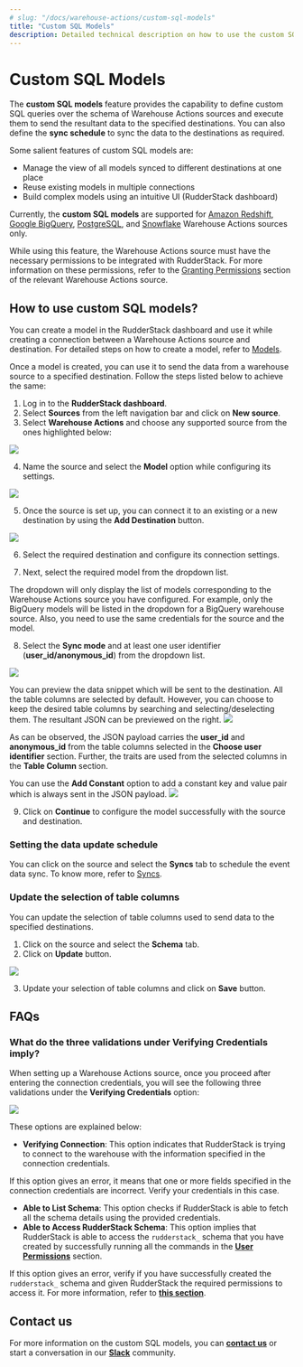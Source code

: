 ```yaml
---
# slug: "/docs/warehouse-actions/custom-sql-models"
title: "Custom SQL Models"
description: Detailed technical description on how to use the custom SQL models feature to send the data to the specified destinations.
---
```


# Custom SQL Models

The **custom SQL models** feature provides the capability to define custom SQL queries over the schema of Warehouse Actions sources and execute them to send the resultant data to the specified destinations. You can also define the **sync schedule** to sync the data to the destinations as required.

Some salient features of custom SQL models are:
* Manage the view of all models synced to different destinations at one place
* Reuse existing models in multiple connections
* Build complex models using an intuitive UI (RudderStack dashboard)

<div class="infoBlock">

  Currently, the <strong>custom SQL models</strong> are supported for <a href="https://www.rudderstack.com/docs/warehouse-actions/amazon-redshift/">Amazon Redshift</a>, <a href="https://www.rudderstack.com/docs/warehouse-actions/google-bigquery/">Google BigQuery</a>, <a href="https://www.rudderstack.com/docs/warehouse-actions/postgresql/">PostgreSQL</a>, and <a href="https://www.rudderstack.com/docs/warehouse-actions/snowflake/">Snowflake</a> Warehouse Actions sources only.
</div>

<div class="infoBlock">

While using this feature, the Warehouse Actions source must have the necessary permissions to be integrated with RudderStack. For more information on these permissions, refer to the <a href="https://www.rudderstack.com/docs/warehouse-actions/">Granting Permissions</a> section of the relevant Warehouse Actions source.
</div>

## How to use custom SQL models? 

<div class="infoBlock">
You can create a model in the RudderStack dashboard and use it while creating a connection between a Warehouse Actions source and destination. For detailed steps on how to create a model, refer to <a href="https://www.rudderstack.com/docs/connections/models/">Models</a>.
</div>

Once a model is created, you can use it to send the data from a warehouse source to a specified destination. Follow the steps listed below to achieve the same:

1. Log in to the **RudderStack dashboard**.
2. Select **Sources** from the left navigation bar and click on **New source**.
3. Select **Warehouse Actions** and choose any supported source from the ones highlighted below: 
<img src="../assets/warehouse-actions-sources/warehouse-action-sources.png" />

4. Name the source and select the **Model** option while configuring its settings.
<img src="../assets/warehouse-actions-sources/select-model-option.png" />

5. Once the source is set up, you can connect it to an existing or a new destination by using the **Add Destination** button.  
<img src="../assets/warehouse-actions-sources/add-destination.png" />

6. Select the required destination and configure its connection settings.

7. Next, select the required model from the dropdown list.

<div class="infoBlock">
  
The dropdown will only display the list of models corresponding to the Warehouse Actions source you have configured. For example, only the BigQuery models will be listed in the dropdown for a BigQuery warehouse source. Also, you need to use the same credentials for the source and the model.
</div>

8. Select the **Sync mode** and at least one user identifier (**user_id/anonymous_id**) from the dropdown list.

<img src="../assets/warehouse-actions-sources/configure-model.png" />

<div class="infoBlock">
  
You can preview the data snippet which will be sent to the destination. All the table columns are selected by default. However, you can choose to keep the desired table columns by searching and selecting/deselecting them. The resultant JSON can be previewed on the right.
<img src="../assets/warehouse-actions-sources/models-data-snippet.png" />
</div>

<div class="infoBlock">
  
As can be observed, the JSON payload carries the <strong>user_id</strong> and <strong>anonymous_id</strong> from the table columns selected in the <strong>Choose user identifier</strong> section. Further, the traits are used from the selected columns in the <strong>Table Column</strong> section.
</div>

You can use the **Add Constant** option to add a constant key and value pair which is always sent in the JSON payload.
<img src="../assets/warehouse-actions-sources/add-constant.png" />

9. Click on **Continue** to configure the model successfully with the source and destination.

### Setting the data update schedule

You can click on the source and select the **Syncs** tab to schedule the event data sync. To know more, refer to [Syncs]().

### Update the selection of table columns  

You can update the selection of table columns used to send data to the specified destinations. 

1. Click on the source and select the **Schema** tab.
2. Click on **Update** button.
<img src="../assets/warehouse-actions-sources/update-table-selection.png" />

3. Update your selection of table columns and click on **Save** button.

## FAQs

### What do the three validations under Verifying Credentials imply?

When setting up a Warehouse Actions source, once you proceed after entering the connection credentials, you will see the following three validations under the **Verifying Credentials** option:

<img src="../assets/validations.png" />

These options are explained below:

* **Verifying Connection**: This option indicates that RudderStack is trying to connect to the warehouse with the information specified in the connection credentials. 

<div class="warningBlock">

If this option gives an error, it means that one or more fields specified in the connection credentials are incorrect. Verify your credentials in this case.
</div>

* **Able to List Schema**: This option checks if RudderStack is able to fetch all the schema details using the provided credentials. 
* **Able to Access RudderStack Schema**: This option implies that RudderStack is able to access the `rudderstack_` schema that you have created by successfully running all the commands in the [**User Permissions**](https://rudderstack.com/docs/warehouse-actions/google-bigquery#granting-permissions) section. 

<div class="warningBlock">

If this option gives an error, verify if you have successfully created the `rudderstack_` schema and given RudderStack the required permissions to access it. For more information, refer to [**this section**](https://rudderstack.com/docs/warehouse-actions/google-bigquery#creating-the-rudderstack-schema-and-granting-permissions).
</div>

## Contact us

For more information on the custom SQL models, you can [**contact us**](mailto:%20docs@rudderstack.com) or start a conversation in our [**Slack**](https://rudderstack.com/join-rudderstack-slack-community) community.
